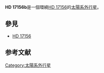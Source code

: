 {{Planetbox begin 
| name = HD 17156b
}}
{{Planetbox star
| star=[[HD_17156|HD 17156]]
| constell=[[仙后座|仙后座]]
| RA={{RA|02|49|44.49}}
| DEC={{DEC|+71|45|11.64}}
| dist_ly = 255.19
| dist_pc = 78.24
| class=G0IV
}}
{{Planetbox orbit
| semimajor = 0.1594+0.0012-0.0041<ref name="Gillon">{{Cite journal|author=Gillon, M. ''et al.''|title=Improved parameters for the transiting planet HD 17156b: a high-density giant planet with a very eccentric orbit
|year=2007|accessdate=2007-12-15}}</ref>
| eccentricity = 0.6717+0.0028-0.0027<ref name="Gillon" />
| period = 21.21725+0.00048-0.00043<ref name="Gillon" /> 
| inclination = 88.23+0.017-0.05<ref name="Gillon" />
| ang_dist = 2.037
| long_peri = 121.23<sup>+0.42</sup><sub>-0.38</sub><ref name="Gillon" />
| t_peri = 2454438.4835±0.0025<ref name="Gillon" />
| semi-amp  = 132.5 ± 9.5
}}
{{Planetbox character
| mass = 3.111+0.035-0.015<ref name="Gillon" />
| radius = 0.964+0.016-0.027<ref name="Gillon" />
| density = 3470+350-180<ref name="Gillon" />
| gravity = 8.52
| temperature = 800-850
}}
{{Planetbox discovery
| discovery_date = 2007年
| discoverers = [[黛布拉·費希爾|黛布拉·費希爾]]
| discovery_site = [[美國|美國]][[夏威夷|夏威夷]]
| discovery_method = [[徑向速度|徑向速度]]& [[凌日法|凌日法]] 
}}
{{Planetbox end}}
'''HD 17156b'''是一個環繞[[HD_17156|HD 17156]]的[[太陽系外行星|太陽系外行星]]。

== 參見 ==
*[[HD_17156|HD 17156]]

== 参考文献 ==
{{reflist}}

{{太陽系外行星小作品}}

[[Category:太陽系外行星|Category:太陽系外行星]]